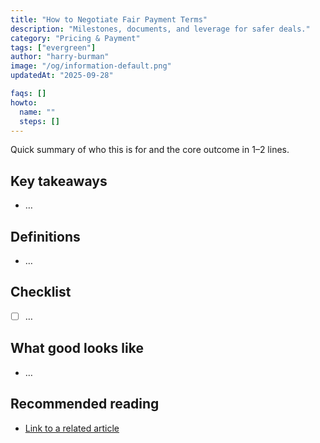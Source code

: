 ```yaml
---
title: "How to Negotiate Fair Payment Terms"
description: "Milestones, documents, and leverage for safer deals."
category: "Pricing & Payment"
tags: ["evergreen"]
author: "harry-burman"
image: "/og/information-default.png"
updatedAt: "2025-09-28"

faqs: []
howto:
  name: ""
  steps: []
---
```


<Callout type="tip">
Quick summary of who this is for and the core outcome in 1–2 lines.
</Callout>

<AutoTOC />

## Key takeaways
- …

## Definitions
- …

## Checklist
- [ ] …

## What good looks like
- …

## Recommended reading
- [Link to a related article](/information/verification-trust-guide)
